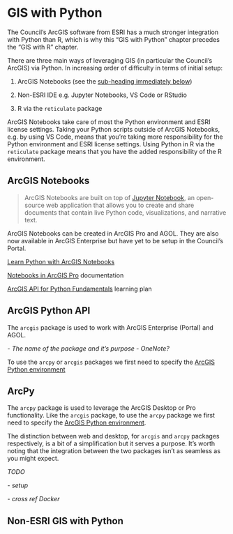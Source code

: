 # GIS with Python

The Council's ArcGIS software from ESRI has a much stronger integration with Python than R, which is why this "GIS with Python" chapter precedes the "GIS with R" chapter.

There are three main ways of leveraging GIS (in particular the Council's ArcGIS) via Python. In increasing order of difficulty in terms of initial setup:

1.  ArcGIS Notebooks (see the [sub-heading immediately below](#argis-notebooks))

2.  Non-ESRI IDE e.g. Jupyter Notebooks, VS Code or RStudio

3.  R via the `reticulate` package

ArcGIS Notebooks take care of most the Python environment and ESRI license settings. Taking your Python scripts outside of ArcGIS Notebooks, e.g. by using VS Code, means that you're taking more responsibility for the Python environment and ESRI license settings. Using Python in R via the `reticulate` package means that you have the added responsibility of the R environment.

## ArcGIS Notebooks {#arcgis-notebooks}

> ArcGIS Notebooks are built on top of [Jupyter Notebook](https://jupyter.readthedocs.io/en/latest/), an open-source web application that allows you to create and share documents that contain live Python code, visualizations, and narrative text.

ArcGIS Notebooks can be created in ArcGIS Pro and AGOL. They are also now available in ArcGIS Enterprise but have yet to be setup in the Council's Portal.

[Learn Python with ArcGIS Notebooks](https://learn.arcgis.com/en/paths/learn-python-with-arcgis-notebooks/)

[Notebooks in ArcGIS Pro](https://pro.arcgis.com/en/pro-app/latest/arcpy/get-started/pro-notebooks.htm) documentation

[ArcGIS API for Python Fundamentals](https://www.esri.com/training/catalog/5e14df4436e7e15d09b53cff/arcgis-api-for-python-fundamentals/) learning plan

## ArcGIS Python API

The `arcgis` package is used to work with ArcGIS Enterprise (Portal) and AGOL.

*- The name of the package and it's purpose - OneNote?*

To use the `arcpy` or `arcgis` packages we first need to specify the [ArcGIS Python environment](https://developers.arcgis.com/python/guide/install-and-set-up/)

## ArcPy

The `arcpy` package is used to leverage the ArcGIS Desktop or Pro functionality. Like the `arcgis` package, to use the `arcpy` package we first need to specify the [ArcGIS Python environment](https://developers.arcgis.com/python/guide/install-and-set-up/).

The distinction between web and desktop, for `arcgis` and `arcpy` packages respectively, is a bit of a simplification but it serves a purpose. It's worth noting that the integration between the two packages isn't as seamless as you might expect.

*TODO*

*- setup*

*- cross ref Docker*

## Non-ESRI GIS with Python
